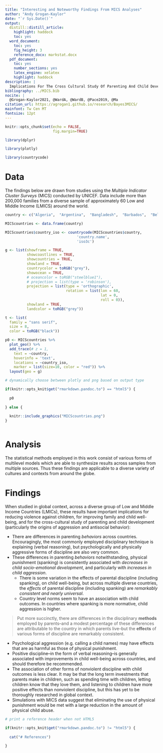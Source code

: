 ```yaml
---
title: "Interesting and Noteworthy Findings From MICS Analyses"
author: "Andy Grogan-Kaylor"
date: "`r Sys.Date()`"
output:
  distill::distill_article:
    highlight: haddock
    toc: yes
  word_document:
    toc: yes
    fig_height: 3
    reference_docx: markstat.docx
  pdf_document: 
    toc: yes
    number_sections: yes
    latex_engine: xelatex
    highlight: haddock
description: |
  Implications For The Cross Cultural Study Of Parenting And Child Development
bibliography: ../MICS.bib
nocite: |
  @Grogan-Kaylor2021, @WardA, @WardB, @Pace2019, @Ma
citation_url: https://agrogan1.github.io/research/Bayes3MICS/
mainfont: Tw Cen MT
fontsize: 12pt
---
```


```r

knitr::opts_chunk$set(echo = FALSE,
                      fig.margin=TRUE)

```

```r

library(dplyr)

library(plotly)

library(countrycode)

```

# Data

The findings below are drawn from studies using the *Multiple Indicator Cluster Surveys* (MICS) conducted by UNICEF. Data include more than 200,000 families from a diverse sample of approximately 60 Low and Middle Income (LMICS) around the world.

```r

country <- c("Algeria",  "Argentina",  "Bangladesh",  "Barbados",  "Belarus",  "Belize",  "Benin",  "Bosnia and Herzegovina",  "Cameroon",  "Central African Republic",  "Chad",  "Democratic Republic of the Congo",  "Republic of the Congo",  "Costa Rica",  "Cote d'Ivoire",  "Dominican Republic",  "El Salvador",  "Eswatini",  "Ghana",  "Guinea",  "Guinea Bissau",  "Guyana",  "Iraq",  "Jamaica",  "Kazakhstan",  "Kenya",  "Kosovo",  "Kyrgyzstan",  "Laos", "Macedonia",  "Madagascar",  "Malawi",  "Mali",  "Mauritania",  "Mexico",  "Moldova",  "Mongolia",  "Montenegro",  "Nepal",  "Nigeria",  "Pakistan",  "Panama",  "Paraguay",  "Sao Tome and Principe",  "Senegal",  "Serbia",  "Sierra Leone",  "Somalia",  "St. Lucia",  "State of Palestine",  "Suriname",  "Thailand",  "The Gambia",  "Togo",  "Trinidad and Tobago",  "Tunisia",  "Turkmenistan",  "Ukraine",  "Uruguay",  "Vietnam",  "Zimbabwe")

MICScountries <- data.frame(country)

MICScountries$country_iso <- countrycode(MICScountries$country, 
                                 'country.name', 
                                 'iso3c')

```

```r

g <- list(showframe = TRUE, 
          showcoastlines = TRUE, 
          showcountries = TRUE,
          showland = TRUE,
          countrycolor = toRGB("grey"),
          showocean = TRUE,
          # oceancolor = toRGB("steelblue1"),
          # projection = list(type = 'robinson'),
          projection = list(type = 'orthographic',
                            rotation = list(lon = 60,
                                            lat = 0,
                                            roll = 0)),
          showland = TRUE,
          landcolor = toRGB("grey"))

t <- list(
  family = "sans serif",
  size = 8,
  color = toRGB("black"))

p0 <- MICScountries %>% 
  plot_geo() %>% 
  add_trace(# z = 1,
    text = ~country, 
    hoverinfo = 'text',
    locations = ~country_iso, 
    marker = list(size=10, color = "red")) %>%
  layout(geo = g)

# dynamically choose between plotly and png based on output type

if(knitr::opts_knit$get("rmarkdown.pandoc.to") == "html5") {
  
  p0
  
} else {
  
  knitr::include_graphics("MICScountries.png")
}



```

# Analysis

The statistical methods employed in this work consist of various forms of multilevel models which are able to synthesize results across samples from multiple sources. Thus these findings are applicable to a diverse variety of cultures and contexts from around the globe.

# Findings

When studied in global context, across a diverse group of Low and Middle Income Countries (LMICs), these results have important implications for reducing violence against children, for improving family and child well-being, and for the cross-cultural study of parenting and child development (particularly the origins of aggression and antisocial behavior):

* There are differences in parenting *behaviors* across countries. Encouragingly, the most commonly employed disciplinary technique is explaining (verbal reasoning), but psychologically and physically aggressive forms of discipline are also very common.
* These differences in parenting *behaviors* notwithstanding, physical punishment (spanking) is consistently associated with *decreases in child socio-emotional development*, and particularly with *increases in child aggression*.
    + There is some variation in the effects of parental discipline (including spanking), on child well-being, but across multiple diverse countries, the *effects* of parental discipline (including spanking) are *remarkably consistent and nearly universal*.
    + Country level norms seem to have an association with child outcomes. In countries where spanking is more normative, child aggression is higher. 
    
> Put more succinctly, there are differences in the disciplinary **methods** employed by parents--and a modest percentage of these differences are attributable to the country in which parents live--but the **effects** of various forms of discipline are remarkably consistent.
    
* Psychological aggression (e.g. calling a child names) may have effects that are as harmful as those of physical punishment.
* Positive discipline--in the form of verbal reasoning--is generally associated with improvements in child well-being across countries, and should therefore be recommended. 
* The association of other forms of nonviolent discipline with child outcomes is less clear. It may be that the long term investments that parents make in children, such as spending time with children, letting children know that they love them, and listening to children have more positive effects than nonviolent discipline, but this has yet to be thoroughly researched in global context.
* Simulations with MICS data suggest that eliminating the use of physical punishment would be met with a large reduction in the amount of physical child abuse.

```r

# print a reference header when not HTML5

if(knitr::opts_knit$get("rmarkdown.pandoc.to") != "html5") {
  
  cat("# References")
  
}

```







